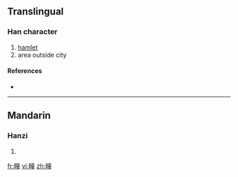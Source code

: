 ==Translingual==

===Han character===
{{Han char|rn=102|rad=田|as=12|sn=17|four=|canj=田卜廿土 (WYTG)}}

# [[hamlet]]
# area outside city

====References====
* {{Han ref|kx=0766.190|dkj=21942|dj=1176.270|hdz=42553.010|uh=7583|ud=30083}}

----

==Mandarin==

===Hanzi===
{{cmn-hanzi|pin=[[tuǎn]] ([[tuan3]])|wg=t'uan<sup>3</sup>}}

# {{defn|Mandarin}}

[[fr:疃]]
[[vi:疃]]
[[zh:疃]]
